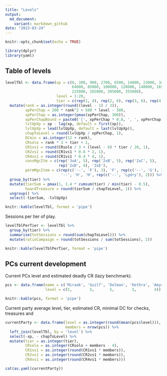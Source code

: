 ```yaml
---
title: "Levels"
output:
  md_document:
    variant: markdown_github
date: "2023-03-24"
---
```


```r
knitr::opts_chunk$set(echo = TRUE)

library(dplyr)
library(yaml)
```

## Table of levels

```r
levelTbl <- data.frame(xp = c(0, 300, 900, 2700, 6500, 14000, 23000, 34000, 48000,
                              64000, 85000, 100000, 120000, 140000, 165000, 195000,
                              225000, 265000, 305000, 355000),
                       level = 1:20,
                       tier = c(rep(1, 4), rep(2, 6), rep(3, 6), rep(4, 4))) %>% 
  mutate(rank = as.integer(round((level - 1) / 3)),
         xpPerChap = 200 * rank^2 + 500 * level - 500,
         xpPerChap = as.integer(pmax(xpPerChap, 300)),
         xpPerChapBound = paste0('[', xpPerChap * 0.8, ', ', xpPerChap * 1.2, ']'),
         lvlUpXp = xp - lag(xp, default = first(xp)),
         lvlUpXp = lead(lvlUpXp, default = last(lvlUpXp)),
         chapToLevel = round(lvlUpXp / xpPerChap, 1),
         DCmin = as.integer(12 + rank),
         CRsolo = rank * 3 + tier + 1,
         CR1vs1 = round(CRsolo / 3 + (level - 8) * tier / 20, 1),
         CR2vs1 = round(CR1vs1 * 0.6 * 2, 1),
         CR4vs1 = round(CR1vs1 * 0.4 * 4, 1),
         consMgcItm = c(rep('3xA', 5), rep('2xB', 5), rep('2xC', 5),
                        rep('2xD', 4), '2xE'),
         permMgcItem = c(rep(c('--', 'F'), 3), 'F', rep(c('--', 'G'), 3),
                         '--', 'H', 'H', rep(c('--', 'Lgdry'), 2))) %>%
  group_by(tier) %>%
  mutate(tierSum = pmax(1, 1.4 * cumsum(tier) / min(tier) - 0.5),
         hoardTreasure = round(tierSum / chapToLevel, 1)) %>%
  ungroup() %>%
  select(-tierSum, -lvlUpXp)

knitr::kable(levelTbl, format = 'pipe')
```

Sessions per tier of play.

```r
levelTblPerTier <- levelTbl %>%
  group_by(tier) %>%
  summarise(totSessions = round(sum(chapToLevel))) %>%
  mutate(ratioCampaign = round(totSessions / sum(totSessions), 2))

knitr::kable(levelTblPerTier, format = 'pipe')
```

## PCs current development

Current PCs level and estimated deadly CR (lazy benchmark).

```r
pcs <- data.frame(name = c('Miraak', 'Guilf', 'Dolman', 'Kethra', 'Amyria'),
                  level = c(5,        5,       5,        5,        4))

knitr::kable(pcs, format = 'pipe')

```

Current party average level, tier, estimated CR, minimal DC for checks, treasures and 

```r
currentParty <- data.frame(level = as.integer(round(mean(pcs$level))),
                           members = nrow(pcs)) %>%
  left_join(levelTbl, by = 'level') %>%
  select(-xp, - chapToLevel) %>%
  mutate(tier = as.integer(tier),
         CRsolo = as.integer(CRsolo + members - 4),
         CR1vs1 = as.integer(round(CR1vs1 * members)),
         CR2vs1 = as.integer(round(CR2vs1 * members)),
         CR4vs1 = as.integer(round(CR4vs1 * members)))

cat(as.yaml(currentParty))
```
